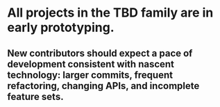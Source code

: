 # All projects in the TBD family are in early prototyping.

## New contributors should expect a pace of development consistent with nascent technology: larger commits, frequent refactoring, changing APIs, and incomplete feature sets.
